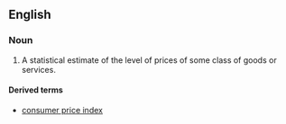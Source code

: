 ==English==
{{wikipedia}}
===Noun===
{{en-noun|sg=[[price]] [[index]]|pl=[[price indices]]}}

# {{economics}} A statistical estimate of the level of prices of some class of goods or services.

====Derived terms====
* [[consumer price index]]